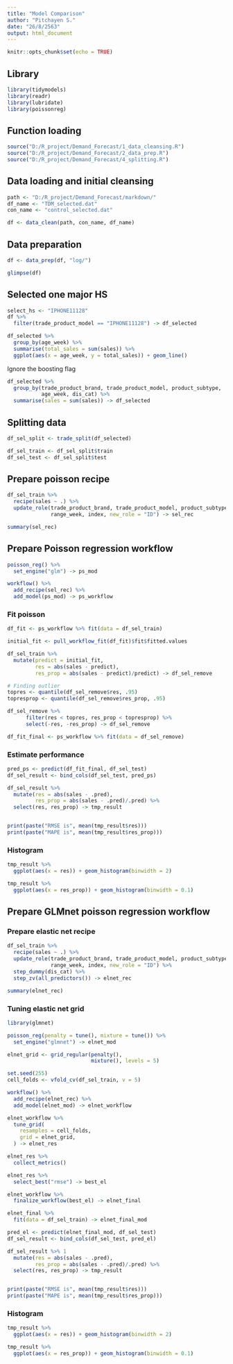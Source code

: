 ```yaml
---
title: "Model Comparison"
author: "Pitchayen S."
date: "26/8/2563"
output: html_document
---
```


```r
knitr::opts_chunk$set(echo = TRUE)
```

## Library

```r
library(tidymodels)
library(readr)
library(lubridate)
library(poissonreg)
```

## Function loading

```r
source("D:/R_project/Demand_Forecast/1_data_cleansing.R")
source("D:/R_project/Demand_Forecast/2_data_prep.R")
source("D:/R_project/Demand_Forecast/4_splitting.R")
```

## Data loading and initial cleansing

```r
path <- "D:/R_project/Demand_Forecast/markdown/"
df_name <- "TDM_selected.dat"
con_name <- "control_selected.dat"

df <- data_clean(path, con_name, df_name)
```

## Data preparation

```r
df <- data_prep(df, "log/")
```
```r
glimpse(df)
```
## Selected one major HS

```r
select_hs <- "IPHONE11128"
df %>% 
  filter(trade_product_model == "IPHONE11128") -> df_selected
```

```r
df_selected %>% 
  group_by(age_week) %>% 
  summarise(total_sales = sum(sales)) %>% 
  ggplot(aes(x = age_week, y = total_sales)) + geom_line()
```
Ignore the boosting flag

```r
df_selected %>% 
  group_by(trade_product_brand, trade_product_model, product_subtype, 
           age_week, dis_cat) %>% 
  summarise(sales = sum(sales)) -> df_selected
```
## Splitting data

```r
df_sel_split <- trade_split(df_selected)

df_sel_train <- df_sel_split$train
df_sel_test <- df_sel_split$test
```

## Prepare poisson recipe

```r
df_sel_train %>% 
  recipe(sales ~ .) %>%
  update_role(trade_product_brand, trade_product_model, product_subtype, 
              range_week, index, new_role = "ID") -> sel_rec

summary(sel_rec)
```
## Prepare Poisson regression workflow

```r
poisson_reg() %>% 
  set_engine("glm") -> ps_mod

workflow() %>% 
  add_recipe(sel_rec) %>% 
  add_model(ps_mod) -> ps_workflow
```

### Fit poisson

```r
df_fit <- ps_workflow %>% fit(data = df_sel_train)

initial_fit <- pull_workflow_fit(df_fit)$fit$fitted.values

df_sel_train %>% 
  mutate(predict = initial_fit, 
         res = abs(sales - predict), 
         res_prop = abs(sales - predict)/predict) -> df_sel_remove

# Finding outlier
topres <- quantile(df_sel_remove$res, .95)
topresprop <- quantile(df_sel_remove$res_prop, .95)

df_sel_remove %>% 
      filter(res < topres, res_prop < topresprop) %>% 
      select(-res, -res_prop) -> df_sel_remove

df_fit_final <- ps_workflow %>% fit(data = df_sel_remove)
```

### Estimate performance

```r
pred_ps <- predict(df_fit_final, df_sel_test)
df_sel_result <- bind_cols(df_sel_test, pred_ps)

df_sel_result %>% 
  mutate(res = abs(sales - .pred),
         res_prop = abs(sales - .pred)/.pred) %>% 
  select(res, res_prop) -> tmp_result


print(paste("RMSE is", mean(tmp_result$res)))
print(paste("MAPE is", mean(tmp_result$res_prop)))
```

### Histogram

```r
tmp_result %>% 
  ggplot(aes(x = res)) + geom_histogram(binwidth = 2)

tmp_result %>% 
  ggplot(aes(x = res_prop)) + geom_histogram(binwidth = 0.1)
```


## Prepare GLMnet poisson regression workflow

### Prepare elastic net recipe

```r
df_sel_train %>% 
  recipe(sales ~ .) %>%
  update_role(trade_product_brand, trade_product_model, product_subtype, 
              range_week, index, new_role = "ID") %>% 
  step_dummy(dis_cat) %>% 
  step_zv(all_predictors()) -> elnet_rec

summary(elnet_rec)
```


### Tuning elastic net grid
```r
library(glmnet)

poisson_reg(penalty = tune(), mixture = tune()) %>% 
  set_engine("glmnet") -> elnet_mod

elnet_grid <- grid_regular(penalty(),
                           mixture(), levels = 5)

set.seed(255)
cell_folds <- vfold_cv(df_sel_train, v = 5)

workflow() %>% 
  add_recipe(elnet_rec) %>% 
  add_model(elnet_mod) -> elnet_workflow

elnet_workflow %>% 
  tune_grid(
    resamples = cell_folds, 
    grid = elnet_grid,
  ) -> elnet_res
```

```r
elnet_res %>% 
  collect_metrics()
```

```r
elnet_res %>% 
  select_best("rmse") -> best_el

elnet_workflow %>% 
  finalize_workflow(best_el) -> elnet_final
```

```r
elnet_final %>% 
  fit(data = df_sel_train) -> elnet_final_mod
```

```r
pred_el <- predict(elnet_final_mod, df_sel_test)
df_sel_result <- bind_cols(df_sel_test, pred_el)

df_sel_result %>% 1
  mutate(res = abs(sales - .pred),
         res_prop = abs(sales - .pred)/.pred) %>% 
  select(res, res_prop) -> tmp_result


print(paste("RMSE is", mean(tmp_result$res)))
print(paste("MAPE is", mean(tmp_result$res_prop)))
```
### Histogram

```r
tmp_result %>% 
  ggplot(aes(x = res)) + geom_histogram(binwidth = 2)

tmp_result %>% 
  ggplot(aes(x = res_prop)) + geom_histogram(binwidth = 0.1)
```
